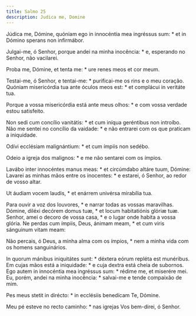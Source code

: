 ```yaml
---
title: Salmo 25
description: Judica me, Domine
---
```


<div class="side-by-side not-content">

Júdica me, Dómine, quóniam ego in innocéntia mea ingréssus sum: * et in
    Dómino sperans non infirmábor.

Julgai-me, ó Senhor, porque andei na minha inocência: * e, esperando no
    Senhor, não vacilarei.

Proba me, Dómine, et tenta me: * ure renes meos et cor meum.

Testai-me, ó Senhor, e tentai-me: * purificai-me os rins e o meu coração.
  Quóniam misericórdia tua ante óculos meos est: * et complácui in veritáte
    tua.

Porque a vossa misericórdia está ante meus olhos: * e com vossa verdade
    estou satisfeito.

Non sedi cum concílio vanitátis: * et cum iníqua geréntibus non introíbo.
  Não me sentei no concílio da vaidade: * e não entrarei com os que praticam a
    iniquidade.

Odívi ecclésiam malignántium: * et cum ímpiis non sedébo.

Odeio a igreja dos malignos: * e me não sentarei com os ímpios.

Lavábo inter innocéntes manus meas: * et circúmdabo altáre tuum, Dómine:
  Lavarei as minhas mãos entre os inocentes: * e estarei, ó Senhor, ao redor
    de vosso altar.

Ut áudiam vocem laudis, * et enárrem univérsa mirabília tua.

Para ouvir a voz dos louvores, * e narrar todas as vossas maravilhas.
  Dómine, diléxi decórem domus tuæ, * et locum habitatiónis glóriæ tuæ.
  Senhor, amei o decoro de vossa casa, * e o lugar onde habita a vossa glória.
  Ne perdas cum ímpiis, Deus, ánimam meam, * et cum viris sánguinum vitam
    meam:

Não percais, ó Deus, a minha alma com os ímpios, * nem a minha vida com os
    homens sanguinários.

In quorum mánibus iniquitátes sunt: * déxtera eórum repléta est munéribus.
  Em cujas mãos está a iniquidade: * e cuja dextra está cheia de subornos.
  Ego autem in innocéntia mea ingréssus sum: * rédime me, et miserére mei.
  Eu, porém, andei na minha inocência: * salvai-me e tende compaixão de mim.

Pes meus stetit in dirécto: * in ecclésiis benedícam Te, Dómine.

Meu pé esteve no recto caminho: * nas igrejas Vos bem-direi, ó Senhor.

</div>
